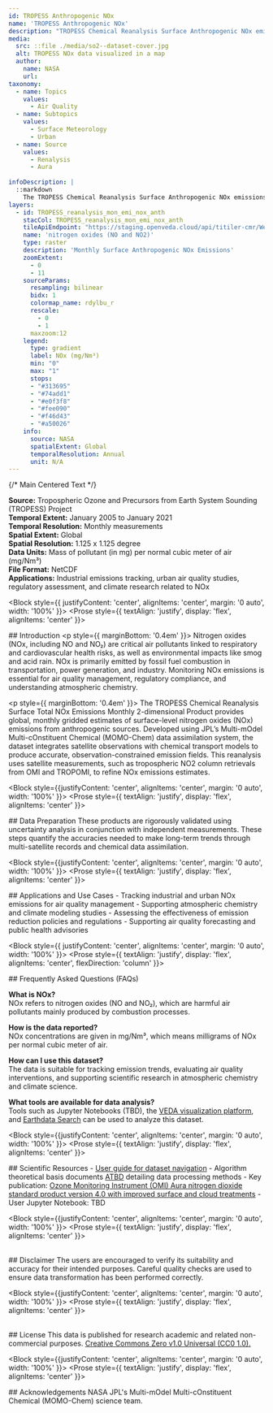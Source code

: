 ```yaml
---
id: TROPESS Anthropogenic NOx
name: 'TROPESS Anthropogenic NOx'
description: "TROPESS Chemical Reanalysis Surface Anthropogenic NOx emissions Monthly 2-dimensional Product V1"
media:
  src: ::file ./media/so2--dataset-cover.jpg
  alt: TROPESS NOx data visualized in a map
  author:
    name: NASA
    url: 
taxonomy:
  - name: Topics
    values:
      - Air Quality
  - name: Subtopics
    values:
      - Surface Meteorology
      - Urban
  - name: Source
    values:
      - Renalysis
      - Aura
      
infoDescription: |
  ::markdown
    The TROPESS Chemical Reanalysis Surface Anthropogenic NOx emissions Monthly 2-dimensional Product contains nitrogen oxides (NO and NO2) emissions from anthropogenic sources. The data are part of the Tropospheric Chemical Reanalysis v2 (TCR-2) for the period 2005-2021.
layers:
  - id: TROPESS_reanalysis_mon_emi_nox_anth
    stacCol: TROPESS_reanalysis_mon_emi_nox_anth
    tileApiEndpoint: "https://staging.openveda.cloud/api/titiler-cmr/WebMercatorQuad/tilejson.json"
    name: 'nitrogen oxides (NO and NO2)'
    type: raster
    description: 'Monthly Surface Anthropogenic NOx Emissions'
    zoomExtent:
      - 0
      - 11
    sourceParams:
      resampling: bilinear
      bidx: 1
      colormap_name: rdylbu_r
      rescale:
        - 0
        - 1
      maxzoom:12
    legend:
      type: gradient
      label: NOx (mg/Nm³)
      min: "0"
      max: "1"
      stops:
      - "#313695"
      - "#74add1"
      - "#e0f3f8"
      - "#fee090"
      - "#f46d43"
      - "#a50026"
    info:
      source: NASA
      spatialExtent: Global
      temporalResolution: Annual 
      unit: N/A
---
```


<Block>
  <Prose
    style={{
      display: 'flex',
      justifyContent: 'center',
      alignItems: 'flex-start',
      gap: '32px',
      width: '100%'
    }}
  >
    {/* Main Centered Text */}
    <Prose
      style={{
        backgroundColor: '#f0f0f0',
        padding: '18px',
        borderRadius: '8px',
        flex: 1,
        maxWidth: '800px',
        boxShadow: '0 2px 8px rgba(0,0,0,0.05)',
        textAlign: 'justify',
        border: '1px solid #ccc'
      }}
    >
      <p>
        <strong>Source:</strong> Tropospheric Ozone and Precursors from Earth System Sounding (TROPESS) Project<br />
        <strong>Temporal Extent:</strong> January 2005 to January 2021<br />
        <strong>Temporal Resolution:</strong> Monthly measurements<br />
        <strong>Spatial Extent:</strong> Global<br />
        <strong>Spatial Resolution:</strong> 1.125 x 1.125 degree <br />
        <strong>Data Units:</strong> Mass of pollutant (in mg) per normal cubic meter of air (mg/Nm³) <br />
        <strong>File Format:</strong> NetCDF <br />
       <strong>Applications:</strong> Industrial emissions tracking, urban air quality studies, regulatory assessment, and climate research related to NOx
      </p>
    </Prose>
  </Prose>
</Block>

<Block style={{ justifyContent: 'center', alignItems: 'center', margin: '0 auto', width: '100%' }}>
  <Prose style={{ textAlign: 'justify', display: 'flex', alignItems: 'center' }}>
    <p>
      ## Introduction
      <p style={{ marginBottom: '0.4em' }}>
      Nitrogen oxides (NOx, including NO and NO₂) are critical air pollutants linked to respiratory and cardiovascular health risks, as well as environmental impacts like smog and acid rain. NOx is primarily emitted by fossil fuel combustion in transportation, power generation, and industry. Monitoring NOx emissions is essential for air quality management, regulatory compliance, and understanding atmospheric chemistry.
      </p>
      <p style={{ marginBottom: '0.4em' }}>
      The TROPESS Chemical Reanalysis Surface Total NOx Emissions Monthly 2-dimensional Product provides global, monthly gridded estimates of surface-level nitrogen oxides (NOx) emissions from anthropogenic sources. Developed using JPL’s Multi-mOdel Multi-cOnstituent Chemical (MOMO-Chem) data assimilation system, the dataset integrates satellite observations with chemical transport models to produce accurate, observation-constrained emission fields. This reanalysis uses satellite measurements, such as tropospheric NO2 column retrievals from OMI and TROPOMI, to refine NOx emissions estimates.
      </p>
    </p>
  </Prose>
</Block>

<Block style={{justifyContent: 'center', alignItems: 'center', margin: '0 auto', width: '100%' }}>
   <Prose style={{ textAlign: 'justify', display: 'flex', alignItems: 'center' }}>
      <p>
    ## Data Preparation
        These products are rigorously validated using uncertainty analysis in conjunction with independent measurements. These steps quantify the accuracies needed to make long-term trends through multi-satellite records and chemical data assimilation.
    </p>
  </Prose>
</Block>

<Block style={{justifyContent: 'center', alignItems: 'center', margin: '0 auto', width: '100%' }}>
   <Prose style={{ textAlign: 'justify', display: 'flex', alignItems: 'center' }}>
   <p>
    ## Applications and Use Cases
      - Tracking industrial and urban NOx emissions for air quality management
      - Supporting atmospheric chemistry and climate modeling studies
      - Assessing the effectiveness of emission reduction policies and regulations
      - Supporting air quality forecasting and public health advisories
  </p>
  </Prose>
</Block>

<Block style={{ justifyContent: 'center', alignItems: 'center', margin: '0 auto', width: '100%' }}>
  <Prose style={{ textAlign: 'justify', display: 'flex', alignItems: 'center', flexDirection: 'column' }}>
  <p>
    ## Frequently Asked Questions (FAQs)
    <p style={{ marginBottom: '0.9em' }}>
      <strong>What is NOx?</strong><br />
      NOx refers to nitrogen oxides (NO and NO₂), which are harmful air pollutants mainly produced by combustion processes.
    </p>
    <p style={{ marginBottom: '0.9em' }}>
      <strong>How is the data reported?</strong><br />
      NOx concentrations are given in mg/Nm³, which means milligrams of NOx per normal cubic meter of air.
    </p>
    <p style={{ marginBottom: '0.9em' }}>
      <strong>How can I use this dataset?</strong><br />
      The data is suitable for tracking emission trends, evaluating air quality interventions, and supporting scientific research in atmospheric chemistry and climate science.
    </p>
    <p style={{ marginBottom: '0.9em' }}>
      <strong>What tools are available for data analysis?</strong><br />
      Tools such as Jupyter Notebooks (TBD), the <a href="#">VEDA visualization platform</a>, and <a href="https://search.earthdata.nasa.gov/">Earthdata Search</a> can be used to analyze this dataset.
    </p>
  </p>
  </Prose>
</Block>


<Block style={{justifyContent: 'center', alignItems: 'center', margin: '0 auto', width: '100%' }}>
   <Prose style={{ textAlign: 'justify', display: 'flex', alignItems: 'center' }}>
     <p> 
    ## Scientific Resources
      - [User guide for dataset navigation](https://disc.gsfc.nasa.gov/datasets?page=1&source=AURA%20OMI)
      - Algorithm theoretical basis documents [ATBD](https://eospso.nasa.gov/atbd-category/49) detailing data processing methods
      - Key publication: [Ozone Monitoring Instrument (OMI) Aura nitrogen dioxide standard product version 4.0 with improved surface and cloud treatments](https://amt.copernicus.org/articles/14/455/2021/)
      - User Jupyter Notebook: TBD
    </p>
  </Prose>
</Block>

<Block style={{justifyContent: 'center', alignItems: 'center', margin: '0 auto', width: '100%' }}>
   <Prose style={{ textAlign: 'justify', display: 'flex', alignItems: 'center' }}>
      <p>  
    ## Disclaimer 
      The users are encouraged to verify its suitability and accuracy for their intended purposes. Careful quality checks are used to ensure data transformation has been performed correctly.
    </p>
  </Prose>
</Block>

<Block style={{justifyContent: 'center', alignItems: 'center', margin: '0 auto', width: '100%' }}>
   <Prose style={{ textAlign: 'justify', display: 'flex', alignItems: 'center' }}>
    <p>  
    ## License
    This data is published for research academic and related non-commercial purposes. [Creative Commons Zero v1.0 Universal (CC0 1.0).](https://creativecommons.org/publicdomain/zero/1.0/deed.en)
    </p>
  </Prose>
</Block>

<Block style={{justifyContent: 'center', alignItems: 'center', margin: '0 auto', width: '100%' }}>
   <Prose style={{ textAlign: 'justify', display: 'flex', alignItems: 'center' }}>
   <p>
    ## Acknowledgements
       NASA JPL's Multi-mOdel Multi-cOnstituent Chemical (MOMO-Chem) science team.
  </p>
  </Prose>
</Block>
